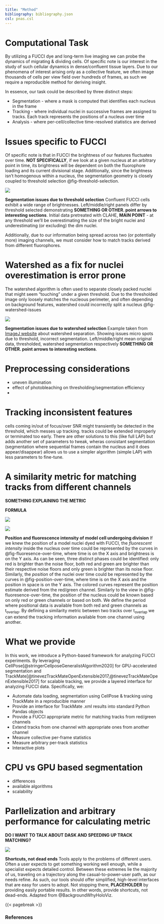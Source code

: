 ```yaml
---
title: "Method"
bibliography: bibliography.json
csl: pnas.csl
---
```



# Computational Task
By utilizing a FUCCI dye and long-term live imaging we can probe the dynamics of migrating & dividing cells. Of specific note is our interest in the study of such cellular dynamics in dense/confluent tissue layers. Due to our phenomena of interest arising only as a collective feature, we often image thousands of cells per view field over hundreds of frames, as such we require a reproducible method for deriving insight.

In essence, our task could be described by three distinct steps:

* Segmentation - where a mask is computed that identifies each nucleus in the frame
* Tracking - where individual nuclei in successive frames are assigned to tracks. Each track represents the positions of a nucleus over time
* Analysis - where per-cell/collective time-resolved statistics are derived

# Issues specific to FUCCI
Of specific note is that in FUCCI the brightness of our features fluctuates over time. **NOT SPECIFICALLY**, if we look at a given nucleus at an arbitrary point in time, its brightness will be dependent on both the fluorophore loading and its current divisional stage. Additionally, since the brightness isn't homogenous within a nucleus, the segmentation geometry is closely coupled to threshold selection @fig-threshold-selection.

::: {#fig-threshold-selection}

![](figures/segmentation_issues_due_to_threshold.png)

**Segmentation issues due to threshold selection**
Confluent FUCCI cells exhibit a wide range of brightnesses. Left/middle/right panels differ by threshold selected demonstrating **SOMETHING OR OTHER. point arrows to interesting sections**. Initial data pretreated with CLAHE, **MAIN POINT** - at any threshold we'll be overestimating the size of the bright nuclei and underestimating (or excluding) the dim nuclei. 
:::

Additionally, due to our information being spread across two (or potentially more) imaging channels, we must consider how to match tracks derived from different fluorophores.

# Watershed as a fix for nuclei overestimation is error prone
The watershed algorithm is often used to separate closely packed nuclei that might seem "touching" under a given threshold. Due to the thresholded image only loosely matches the nucleous perimeter, and often depending on background features, watershed could incorrectly split a nucleus @fig-watershed-issues

::: {#fig-watershed-issues}

![](figures/segmentation_issues_due_to_watershed.png)

**Segmentation issues due to watershed selection**
Example taken from [ImageJ website](https://imagej.net/imaging/watershed) about watershed separation. Showing issues micro spots due to threshold, incorrect segmentation. Left/middle/right mean original data, thresholded, watershed segmentation respectively **SOMETHING OR OTHER. point arrows to interesting sections**.
:::

# Preprocessing considerations
* uneven illumination
* effect of photobleaching on thresholding/segmentation efficiency
* 


# Tracking inconsistent features
cells coming in/out of focus/over SNR might transiently be detected in the threshold, which messes up tracking. tracks could be extended improperly or terminated too early. There are other solutions to this (like full LAP) but adds another set of parameters to tweak, wheras consistant segmentation (segmentation where sequential frames contain the nucleus and it does appear/disappear) allows us to use a simpler algorithm (simple LAP) with less parameters to fine-tune.




# A similarity metric for matching tracks from different channels
**SOMETHING EXPLAINING THE METRIC**

**FORMULA**

::: {#fig-features-over-time layout-ncol=2}

![](figures/cartoon_fluoresence_over_time_v2.png){#fig-fluoresence-over-time}

![](figures/cartoon_position_over_time.png){#fig-position-over-time}

**Position and fluorescence intensity of model cell undergoing division**
If we knew the position of a model nuclei dyed with FUCCI, the *fluorescent intensity* inside the nucleus over time could be represented by the curves in @fig-fluoresence-over-time, where time is on the X axis and brightness is on the Y axis. As can be seen, three distinct phases could be identified: only red is brighter than the noise floor, both red and green are brighter than their respective noise floors and only green is brighter than its noise floor. 
Similarly, the *position* of the nuclei over time could be represented by the curves in @fig-position-over-time, where time is on the X axis and the position in space is on the Y axis. The colored curves represent the position estimate derived from the red/green channel. Similarly to the view in @fig-fluoresence-over-time, the position of the nucleus could be known based on only red or green channels or based on both. We define the period where positional data is available from both red and green channels as t~overlap~. By defining a similarity metric between two tracks over t~overlap~ we can extend the tracking information available from one channel using another.
:::

# What we provide
In this work, we introduce a Python-based framework for analyzing FUCCI experiments. By leveraging CellPose[@stringerCellposeGeneralistAlgorithm2020] for GPU-accelerated segmentation and TrackMate[@tinevezTrackMateOpenExtensible2017,@tinevezTrackMateOpenExtensible2017] for scalable tracking, we provide a layered interface for analyzing FUCCI data. Specifically, we:

* Automate data loading, segmentation using CellPose & tracking using TrackMate in a reproducible manner
* Provide an interface for TrackMate .xml results into standard Python Pandas objects
* Provide a FUCCI appropriate metric for matching tracks from red/green channels
* Extend tracks from one channel with appropriate ones from another channel
* Measure collective per-frame statistics
* Measure arbitrary per-track statistics
* Interactive plots

# CPU vs GPU based segmentation
* differences
* available algorithms
* scalability

# Parllelization and arbitrary performance for calculating metric
**DO I WANT TO TALK ABOUT DASK AND SPEEDING UP TRACK MATCHING?**


::: {#fig-shortcuts}

![](figures/shortcuts.png)

**Shortcuts, not dead ends**
Tools apply to the problems of different users. Often a user expects to get something working well enough, while a specialist expects detailed control. Between these extremes lie the majority of us, traveling on a trajectory along the casual-to-power-user path, as our needs refine.
As such, our tools should offer simplified, high-level interfaces that are easy for users to adopt. Not stopping there,  **PLACEHOLDER**   by providing easily portable results. In other words, provide shortcuts, not dead-ends. Adapted from @BackgroundWhyHoloViz.
:::

{{< pagebreak >}}

### References
